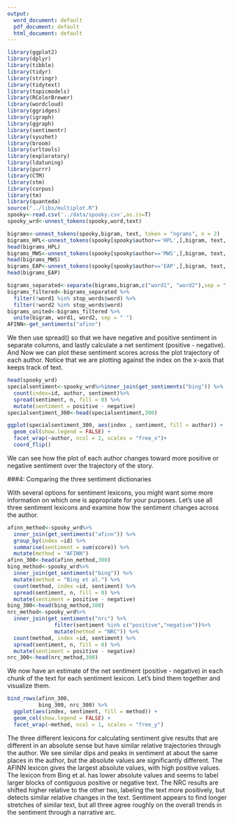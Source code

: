 ```yaml
---
output:
  word_document: default
  pdf_document: default
  html_document: default
---
```

```r
library(ggplot2)
library(dplyr)
library(tibble)
library(tidyr)
library(stringr)
library(tidytext)
library(topicmodels)
library(RColorBrewer)
library(wordcloud)
library(ggridges)
library(igraph)
library(ggraph)
library(sentimentr)
library(syuzhet)
library(broom)
library(urltools)
library(exploratory)
library(ldatuning)
library(purrr)
library(CTM)
library(stm)
library(corpus)
library(tm)
library(quanteda)
source("../libs/multiplot.R")
spooky<-read.csv('../data/spooky.csv',as.is=T)
spooky_wrd<-unnest_tokens(spooky,word,text)

bigrams<-unnest_tokens(spooky,bigram, text, token = "ngrams", n = 2)
bigrams_HPL<-unnest_tokens(spooky[spooky$author=='HPL',],bigram, text, token = "ngrams", n = 2)
head(bigrams_HPL)
bigrams_MWS<-unnest_tokens(spooky[spooky$author=='MWS',],bigram, text, token = "ngrams", n = 2)
head(bigrams_MWS)
bigrams_EAP<-unnest_tokens(spooky[spooky$author=='EAP',],bigram, text, token = "ngrams", n = 2)
head(bigrams_EAP)

bigrams_separated<-separate(bigrams,bigram,c("word1", "word2"),sep = " ")
bigrams_filtered<-bigrams_separated %>%
  filter(!word1 %in% stop_words$word) %>%
  filter(!word2 %in% stop_words$word)
bigrams_united<-bigrams_filtered %>%
  unite(bigram, word1, word2, sep = " ")
AFINN<-get_sentiments("afinn")
```
We then use spread() so that we have negative and positive sentiment in separate columns, and lastly calculate a net sentiment (positive - negative).
And Now we can plot these sentiment scores across the plot trajectory of each author. Notice that we are plotting against the index on the x-axis that keeps track of text.
```r
head(spooky_wrd)
specialsentiment<-spooky_wrd%>%inner_join(get_sentiments("bing")) %>%
  count(index=id, author, sentiment)%>%
  spread(sentiment, n, fill = 0) %>%
  mutate(sentiment = positive - negative)
specialsentiment_300<-head(specialsentiment,300)

ggplot(specialsentiment_300, aes(index , sentiment, fill = author)) +
  geom_col(show.legend = FALSE) +
  facet_wrap(~author, ncol = 2, scales = "free_x")+
  coord_flip()
```
We can see how the plot of each author changes toward more positive or negative sentiment over the trajectory of the story.

###4: Comparing the three sentiment dictionaries

With several options for sentiment lexicons, you might want some more information on which one is appropriate for your purposes. Let’s use all three sentiment lexicons and examine how the sentiment changes across the author.
```r
afinn_method<-spooky_wrd%>% 
  inner_join(get_sentiments("afinn")) %>% 
  group_by(index =id) %>% 
  summarise(sentiment = sum(score)) %>% 
  mutate(method = "AFINN")
afinn_300<-head(afinn_method,300)
bing_method<-spooky_wrd%>% 
  inner_join(get_sentiments("bing")) %>%
  mutate(method = "Bing et al.") %>%
  count(method, index =id, sentiment) %>%
  spread(sentiment, n, fill = 0) %>%
  mutate(sentiment = positive - negative)
bing_300<-head(bing_method,300)
nrc_method<-spooky_wrd%>%
  inner_join(get_sentiments("nrc") %>%
               filter(sentiment %in% c("positive","negative"))%>%
               mutate(method = "NRC")) %>%
  count(method, index =id, sentiment) %>%
  spread(sentiment, n, fill = 0) %>%
  mutate(sentiment = positive - negative)
nrc_300<-head(nrc_method,300)
```

We now have an estimate of the net sentiment (positive - negative) in each chunk of the text for each sentiment lexicon. Let’s bind them together and visualize them. 
```r
bind_rows(afinn_300, 
          bing_300, nrc_300) %>%
  ggplot(aes(index, sentiment, fill = method)) +
  geom_col(show.legend = FALSE) +
  facet_wrap(~method, ncol = 1, scales = "free_y")
```

The three different lexicons for calculating sentiment give results that are different in an absolute sense but have similar relative trajectories through the author. We see similar dips and peaks in sentiment at about the same places in the author, but the absolute values are significantly different. The AFINN lexicon gives the largest absolute values, with high positive values. The lexicon from Bing et al. has lower absolute values and seems to label larger blocks of contiguous positive or negative text. The NRC results are shifted higher relative to the other two, labeling the text more positively, but detects similar relative changes in the text. Sentiment appears to find longer stretches of similar text, but all three agree roughly on the overall trends in the sentiment through a narrative arc.

